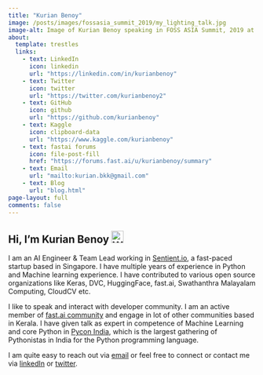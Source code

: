 ```yaml
---
title: "Kurian Benoy"
image: /posts/images/fossasia_summit_2019/my_lighting_talk.jpg
image-alt: Image of Kurian Benoy speaking in FOSS ASIA Summit, 2019 at Singapore.
about:
  template: trestles
  links:
    - text: LinkedIn
      icon: linkedin 
      url: "https://linkedin.com/in/kurianbenoy"
    - text: Twitter
      icon: twitter
      url: "https://twitter.com/kurianbenoy2"
    - text: GitHub
      icon: github
      url: "https://github.com/kurianbenoy"
    - text: Kaggle
      icon: clipboard-data
      url: "https://www.kaggle.com/kurianbenoy"
    - text: fastai forums
      icon: file-post-fill
      href: "https://forums.fast.ai/u/kurianbenoy/summary"
    - text: Email
      url: "mailto:kurian.bkk@gmail.com"
    - text: Blog
      url: "blog.html"
page-layout: full
comments: false
---
```


## Hi, I'm Kurian Benoy <img src="https://media.giphy.com/media/hvRJCLFzcasrR4ia7z/giphy.gif" width="25px" alt="Waving hand to say hello">

I am an AI Engineer & Team Lead working in [Sentient.io](https://www.sentient.io/en/), a fast-paced startup based in Singapore. I have multiple years of experience in Python and Machine learning experience. I have contributed to various open source organizations like Keras,
DVC, HuggingFace, fast.ai, Swathanthra Malayalam Computing, CloudCV etc.

I like to speak and interact with developer community. I am an active member of [fast.ai community](https://forums.fast.ai/u/kurianbenoy/summary) and engage
in lot of other communities based in Kerala. I have given talk as expert in competence of Machine Learning and core Python
in [Pycon India](https://in.pycon.org), which is the largest gathering of Pythonistas in India for the Python programming language.

I am quite easy to reach out via [email](mailto:kurian.bkk@gmail.com) or
feel free to connect or contact me via [linkedIn](https://linkedin.com/in/kurianbenoy) or [twitter](ttps://twitter.com/kurianbenoy2).
 
